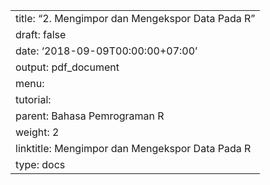 ---
title: "2. Mengimpor dan Mengekspor Data Pada R"
draft: false
date: '2018-09-09T00:00:00+07:00'
output: pdf_document
menu:
  tutorial:
    parent: Bahasa Pemrograman R
    weight: 2
linktitle: Mengimpor dan Mengekspor Data Pada R
type: docs
---